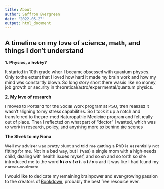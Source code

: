 ```yaml
---
title: About
author: Saffron Evergreen
date: '2022-05-27'
output: html_document
---
```



## A timeline on my love of science, math, and things I don't understand   


**1. Physics, a hobby?**   

It started in 10th grade when I became obsessed with quantum physics. Only to the extent that I loved how hard it made my brain work and how my mind was constantly blown. So long story short there was/is like no money, job growth or security in theoretical/astro/experimental/quantum physics.  

**2. My love of research**  

I moved to Portland for the Social Work program at PSU, then realized it wasn’t aligning to my stress capabilities. So I took it up a notch and transferred to the pre-med Naturopathic Medicine program and felt really out of place. Then I reflected on what part of “doctor” I wanted, which was to work in research, policy, and anything more so behind the scenes.  

**The Shrek to my Fiona**  

Well my adviser was pretty blunt and told me getting a PhD is essentially not fitting for me. Not in a bad way, but I (was) a single mom with a high-needs child, dealing with health issues myself, and so on and so forth so she introduced me to the word **_b i o s t a t i s t i c s_** and it was like I had found my career-soulmate.   




I would like to dedicate my remaining brainpower and ever-growing passion to the creators of [Bookdown](https://bookdown.org/), probably the best free resource ever.  
